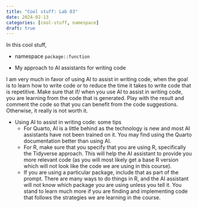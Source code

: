 ```yaml
---
title: "Cool stuff: Lab 03"
date: 2024-02-13
categories: [cool-stuff, namespace]
draft: true
---
```


In this cool stuff,

- namespace `package::function`

- My approach to AI assistants for writing code

I am very much in favor of using AI to assist in writing code, when the goal is to learn how to write code or to reduce the time it takes to write code that is repetitive. Make sure that if/ when you use AI to assist in writing code, you are learning from the code that is generated. Play with the result and comment the code so that you can benefit from the code suggestions. Otherwise, it really is not worth it.

- Using AI to assist in writing code: some tips
  - For Quarto, AI is a little behind as the technology is new and most AI assistants have not been trained on it. You may find using the Quarto documentation better than using AI.
  - For R, make sure that you specify that you are using R, specifically the Tidyverse approach. This will help the AI assistant to provide you more relevant code (as you will most likely get a base R version which will not look like the code we are using in this course).
  - If you are using a particular package, include that as part of the prompt. There are many ways to do things in R, and the AI assistant will not know which package you are using unless you tell it. You stand to learn much more if you are finding and implementing code that follows the strategies we are learning in the course.
